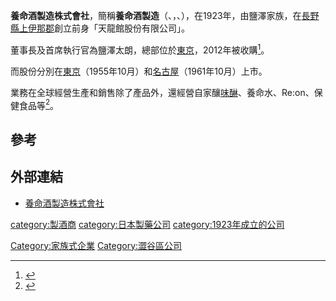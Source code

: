 '''養命酒製造株式會社'''，簡稱'''養命酒製造'''（'''{{lang-ja|養命酒製造株式会社}}'''、'''{{lang-en|Yomeishu Seizo Company, Limited}}'''，{{tyo|2540}}、{{nse|2540}}），在1923年，由鹽澤家族，在[[長野縣|長野縣]][[上伊那郡|上伊那郡]]創立前身「天龍館股份有限公司」。

董事長及首席執行官為鹽澤太朗，總部位於[[東京|東京]]，2012年被{{link-ja|大正製藥控股股份有限公司|大正製薬ホールディングス
}}收購<ref>{{Cite web |url=http://www.yomeishu.co.jp/company/pdf/20110629-SHIHAIKABUNUSHI.pdf |title=收購通告（日文版） |access-date=2013-10-14 |archive-date=2013-10-14 |archive-url=https://web.archive.org/web/20131014173939/http://www.yomeishu.co.jp/company/pdf/20110629-SHIHAIKABUNUSHI.pdf |dead-url=no }}</ref>。

而股份分別在[[東京|東京]]（1955年10月）和[[名古屋|名古屋]]（1961年10月）上市。

業務在全球經營生產和銷售除了{{link-ja|養命酒|養命酒}}產品外，還經營自家釀[[味醂|味醂]]、養命水、Re:on、保健食品等<ref>{{Cite web |url=http://www.yomeishu.co.jp/company/outline/data.html |title=養命酒製造股份有限公司簡介（日文版） |access-date=2013-10-14 |archive-date=2019-07-24 |archive-url=https://web.archive.org/web/20190724175948/http://www.yomeishu.co.jp/company/outline/data.html |dead-url=no }}</ref>。

==參考==
{{reflist}}

==外部連結==
*[http://www.yomeishu.co.jp 養命酒製造株式會社] {{Wayback|url=http://www.yomeishu.co.jp/ |date=20191016081605 }}

{{DEFAULTSORT:Yomeishu Seizo}}
[[category:製酒商|category:製酒商]]
[[category:日本製藥公司|category:日本製藥公司]]
[[category:1923年成立的公司|category:1923年成立的公司]]
[[Category:家族式企業|Category:家族式企業]]
[[Category:澀谷區公司|Category:澀谷區公司]]